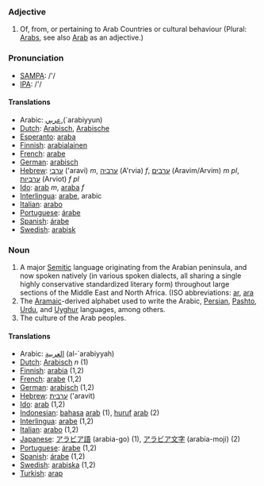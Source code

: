 ===Adjective===

# Of, from, or pertaining to Arab Countries or cultural behaviour (Plural: [[Arabs]], see also [[Arab]] as an adjective.)

===Pronunciation===
*[[w:SAMPA|SAMPA]]: /'/
*[[w:IPA|IPA]]: /'/

====Translations====
*Arabic: [[عربي]],(`arabiyyun)
*[[Dutch]]: [[Arabisch]], [[Arabische]]
*[[Esperanto]]: [[araba]]
*[[Finnish]]: [[arabialainen]]
*[[French]]: [[arabe]]
*[[German]]: [[arabisch]]
*[[Hebrew]]: [[ערבי]] ('aravi) ''m'', [[ערביה]] (A'rvia) ''f'', [[ערבים]] (Aravim/Arvim) ''m pl'', [[ערביות]] (Arviot) ''f pl''
*[[Ido]]: [[arab]] ''m'', [[araba]] ''f''
*[[Interlingua]]: [[arabe]], arabic
*[[Italian]]: [[arabo]]
*[[Portuguese]]: [[árabe]]
*[[Spanish]]: [[árabe]]
*[[Swedish]]: [[arabisk]]

===Noun===

# A major [[Semitic]] language originating from the Arabian peninsula, and now spoken natively (in various spoken dialects, all sharing a single highly conservative standardized literary form) throughout large sections of the Middle East and North Africa. (ISO abbreviations: [[ar]], [[ara]]
# The [[Aramaic]]-derived alphabet used to write the Arabic, [[Persian]], [[Pashto]], [[Urdu]], and [[Uyghur]] languages, among others.
# The culture of the Arab peoples.

====Translations====
*Arabic: [[العربية]] (al-`arabiyyah)
*[[Dutch]]: [[Arabisch]] ''n'' (1)
*[[Finnish]]: [[arabia]] (1,2)
*[[French]]: [[arabe]] (1,2)
*[[German]]: [[arabisch]] (1,2)
*[[Hebrew]]: [[ערבית]] ('aravit)
*[[Ido]]: [[arab]] (1,2)
*[[Indonesian]]: [[bahasa]] [[arab]] (1), [[huruf]] [[arab]] (2)
*[[Interlingua]]: [[arabe]] (1,2)
*[[Italian]]: [[arabo]] (1,2)
*[[Japanese]]: [[アラビア語]] (arabia-go) (1), [[アラビア文字]] (arabia-moji) (2)
*[[Portuguese]]: [[árabe]] (1,2)
*[[Spanish]]: [[árabe]] (1,2)
*[[Swedish]]: [[arabiska]] (1,2)
*[[Turkish]]: [[arap]]